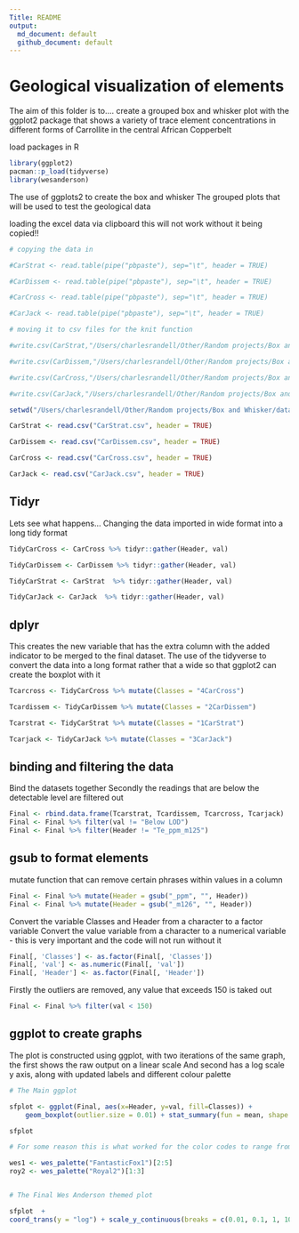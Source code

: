 ```yaml
---
Title: README
output:
  md_document: default
  github_document: default
---
```


# Geological visualization of elements

The aim of this folder is to.... create a grouped box and whisker plot with the ggplot2 package that shows a variety of trace element concentrations in different forms of Carrollite in the central African Copperbelt 

load packages in R 

```r
library(ggplot2) 
pacman::p_load(tidyverse)
library(wesanderson)

```

The use of ggplots2 to create the box and whisker
The grouped plots that will be used to test the geological data

loading the excel data via clipboard
this will not work without it being copied!!

```r
# copying the data in 

#CarStrat <- read.table(pipe("pbpaste"), sep="\t", header = TRUE)

#CarDissem <- read.table(pipe("pbpaste"), sep="\t", header = TRUE)

#CarCross <- read.table(pipe("pbpaste"), sep="\t", header = TRUE)

#CarJack <- read.table(pipe("pbpaste"), sep="\t", header = TRUE)

# moving it to csv files for the knit function

#write.csv(CarStrat,"/Users/charlesrandell/Other/Random projects/Box and Whisker/data/CarStrat.csv", row.names = FALSE)

#write.csv(CarDissem,"/Users/charlesrandell/Other/Random projects/Box and Whisker/data/CarDissem.csv", row.names = FALSE)

#write.csv(CarCross,"/Users/charlesrandell/Other/Random projects/Box and Whisker/data/CarCross.csv", row.names = FALSE)

#write.csv(CarJack,"/Users/charlesrandell/Other/Random projects/Box and Whisker/data/CarJack.csv", row.names = FALSE)

setwd("/Users/charlesrandell/Other/Random projects/Box and Whisker/data")

CarStrat <- read.csv("CarStrat.csv", header = TRUE)

CarDissem <- read.csv("CarDissem.csv", header = TRUE)

CarCross <- read.csv("CarCross.csv", header = TRUE)

CarJack <- read.csv("CarJack.csv", header = TRUE)


```

## Tidyr
Lets see what happens...
Changing the data imported in wide format into a long tidy format
```r

TidyCarCross <- CarCross %>% tidyr::gather(Header, val)

TidyCarDissem <- CarDissem %>% tidyr::gather(Header, val)

TidyCarStrat <- CarStrat  %>% tidyr::gather(Header, val)

TidyCarJack <- CarJack  %>% tidyr::gather(Header, val)

```

## dplyr
This creates the new variable that has the extra column with the added indicator to be merged to the final dataset.
The use of the tidyverse to convert the data into a long format rather that a wide so that ggplot2 can create the boxplot with it

```r
Tcarcross <- TidyCarCross %>% mutate(Classes = "4CarCross")

Tcardissem <- TidyCarDissem %>% mutate(Classes = "2CarDissem")

Tcarstrat <- TidyCarStrat %>% mutate(Classes = "1CarStrat")

Tcarjack <- TidyCarJack %>% mutate(Classes = "3CarJack")


```

## binding and filtering the data
Bind the datasets together
Secondly the readings that are below the detectable level are filtered out 
```r
Final <- rbind.data.frame(Tcarstrat, Tcardissem, Tcarcross, Tcarjack)
Final <- Final %>% filter(val != "Below LOD")
Final <- Final %>% filter(Header != "Te_ppm_m125")
```

## gsub to format elements
mutate function that can remove certain phrases within values in a column 

```r
Final <- Final %>% mutate(Header = gsub("_ppm", "", Header))
Final <- Final %>% mutate(Header = gsub("_m126", "", Header))
```

Convert the variable Classes and Header from a character to a factor variable
Convert the value variable from a character to a numerical variable - this is very important and the code will not run without it
```r
Final[, 'Classes'] <- as.factor(Final[, 'Classes'])
Final[, 'val'] <- as.numeric(Final[, 'val'])
Final[, 'Header'] <- as.factor(Final[, 'Header'])
```


Firstly the outliers are removed, any value that exceeds 150 is taked out
```r
Final <- Final %>% filter(val < 150)
```

## ggplot to create graphs 
The plot is constructed using ggplot, with two iterations of the same graph, the first shows the raw output on a linear scale
And second has a log scale y axis, along with updated labels and different colour palette
```r
# The Main ggplot

sfplot <- ggplot(Final, aes(x=Header, y=val, fill=Classes)) + 
    geom_boxplot(outlier.size = 0.01) + stat_summary(fun = mean, shape = 4, aes(group=Classes), position=position_dodge(0.75), show.legend = FALSE, color="black", size=0.25)

sfplot

# For some reason this is what worked for the color codes to range from 2-5

wes1 <- wes_palette("FantasticFox1")[2:5]
roy2 <- wes_palette("Royal2")[1:3]


# The Final Wes Anderson themed plot

sfplot  +
coord_trans(y = "log") + scale_y_continuous(breaks = c(0.01, 0.1, 1, 10, 100), labels = c(0.01, 0.1, 1, 10, 100)) + labs(x="Elements", y = "Log (Concentrations) / ppm") + theme(legend.position="bottom") + scale_fill_manual(guide = guide_legend(title = ""), breaks=c("1CarStrat", "2CarDissem", "3CarJack", "4CarCross"), values=c(wes1), labels=c("Stratiform Carrollite", "Disseminated Carrollite", "Jack Vein Carrollite", "Cross-Cutting Vein Carrollite")) + theme(axis.text.x = element_text(size=12, face = "bold"), axis.text.y = element_text(size=12, face = "bold"), legend.text=element_text(size=14), axis.title=element_text(size=15,face="bold"))

```






